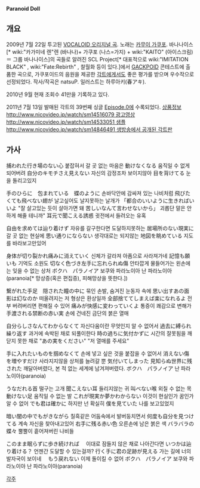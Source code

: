 '''Paranoid Doll'''

{{{#!html
<script type="text/javascript" src="http://ext.nicovideo.jp/thumb_watch/sm7706816"></script><noscript><a href="http://www.nicovideo.jp/watch/sm7706816">【ニコニコ動画】【神威がくぽ】「Paranoid Doll」オリジナル曲【PV付】</a></noscript>
</object>}}}

== 개요 ==

2009년 7월 22일 투고된 [[VOCALOID 오리지널 곡]]. 노래는 [[카무이 가쿠포]].
바나나이스[* wiki:"카가미네 렌"렌 (바나나)+ 가쿠포 (나스=가지) + wiki:"KAITO" (아이스크림) ＝ 그룹 바나나이스]의 곡들로 알려진 SCL Project[* 대표적으로 wiki:"IMITATION BLACK" , wiki:"Fate:Rebirth" , 찰월화 등이 있다.]에서 [[GACKPOID]] 콘테스트에 출품한 곡으로, 가쿠포이드의 음원을 제공한 [[각트]]에게서도 좋은 평가를 받으며 우수작으로 선정되었다.
작사/작곡은 natsuP. 일러스트는 하루아키(春アキ).

2010년 9월 현재 조회수 41만을 기록하고 있다.

2011년 7월 13일 발매된 각트의 39번째 싱글 [[Episode.0]]에 수록되었다. 
[http://gackt.com/page/release_39thnewsingle/index.html 상품정보] [[http://www.nicovideo.jp/watch/sm14516079 광고영상]] [[http://www.nicovideo.jp/watch/sm14533051 샘플]]
[[http://www.nicovideo.jp/watch/sm14846491 생방송에서 공개된 각트판]]


== 가사 ==

捕われた行き場のない心
붙잡혀서 갈 곳 없는 마음은 
動けなくなる
움직일 수 없게 되어버려
自分のキモチさえ見えない
자신의 감정조차 보이지않아
目を背けてる
눈을 돌리고있지

手のひらに　包まれている　蝶のように
손바닥안에 감싸져 있는 나비처럼
飛びたくても飛べない翅が
날고싶어도 날지못하는 날개가
「都合のいいように生きればいいよ
"잘 살고있는 듯이 살아가면 돼
苦しいなんて言わせないから」
괴롭단 말은 안하게 해줄 테니까"
耳元で聞こえる誘惑
귓전에서 들려오는 유혹

自由を求めては辿り着けず
자유를 갈구한다면 도달하지못하는
居場所のない現実に
갈 곳 없는 현실에
思い通りにならない
생각대로는 되지않는 
地図を眺めている
지도를 바라보고만있어

身体が切り裂かれ痛みに消えていく
신체가 갈라져 아픔으로 사라져가네
記憶も願いも
기억도 소원도
切なく色づき左手に忘れられぬ傷
안타깝게 물들어가는 왼손에는 잊을 수 없는 상처
ボクハ　パラノイア
보쿠와 파라노이아
난 파라노이아(paranoia[* 망상증(혹은 편집증), 피해망상을 뜻한다.])


繋がれた手足　隠された瞳の中に
묶인 손발, 숨겨진 눈동자 속에
思い出すあの面影は幻なのか
떠올려지는 저 형상은 환상일까
全部捨ててしまえば楽になれるよ
전부 버려버리면 편해질 수 있어
痛みが快感に変わっていくよ
통증이 쾌감으로 변해가
手渡される禁断の赤い実
손에 건네진 금단의 붉은 열매

自分らしさなんてわからなくて
자신다움이란 무엇인지 알 수 없어서
過去に縛られ繰り返す
과거에 속박된 채로 되풀이한다
時の過ちに気付かずに
시간의 잘못됨을 깨닫지 못한 채로
"あの実をください"
"저 열매를 주세요"

手に入れたいものを掴めなくて
손에 넣고 싶은 것을 붙잡을 수 없어서
消えない傷を増やすだけ
사라지지않을 상처를 늘려갈 뿐
気付いてしまった 見知らぬ世界に残された
깨달아버렸다, 본 적 없는 세계에 남겨져버렸다.
ボクハ　パラノイア
난 파라노이아(paranoia)


うなだれる首
떨구는 고개
聞こえない耳
들리지않는 귀
叫べない喉
외칠 수 없는 목
動けない足
움직일 수 없는 발
これが現実か夢かわからない
이것이 현실인가 꿈인가 알 수 없어
でも君は確かに
하지만 넌 확실히
僕を見ていた
나를 보고있었지

暗い闇の中でもがきながら
칠흑같은 어둠속에서 발버둥치면서
何度も自分を見つけてる
계속 자신을 찾아내고있어
右手に残る赤い色
오른손에 남은 붉은 색
バラバラの蝶々
뿔뿔이 흩어져버린 나비들

このまま眠らずに歩き続ければ　
이대로 잠들지 않은 채로 나아간다면
いつかは辿り着ける？
언젠간 도달할 수 있는걸까?
行く手に君の足跡が見える
가는 길에 너의 발자국이 보이네　
もう戻れない
이제 돌이킬 수 없어
ボクハ　パラノイア
보쿠와 파라노이아
난 파라노이아(paranoia)


[[각주]]
